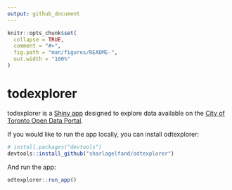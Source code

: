 ```yaml
---
output: github_document
---
```


<!-- README.md is generated from README.Rmd. Please edit that file -->

```r
knitr::opts_chunk$set(
  collapse = TRUE,
  comment = "#>",
  fig.path = "man/figures/README-",
  out.width = "100%"
)
```

# todexplorer

<!-- badges: start -->
<!-- badges: end -->

todexplorer is a [Shiny app]() designed to explore data available on the [City of Toronto Open Data Portal](https://open.toronto.ca/).

If you would like to run the app locally, you can install odtexplorer:

``` r
# install.packages("devtools")
devtools::install_github("sharlagelfand/odtexplorer")
```

And run the app:

``` r
odtexplorer::run_app()
```
